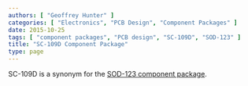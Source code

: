 ```yaml
---
authors: [ "Geoffrey Hunter" ]
categories: [ "Electronics", "PCB Design", "Component Packages" ]
date: 2015-10-25
tags: [ "component packages", "PCB design", "SC-109D", "SOD-123" ]
title: "SC-109D Component Package"
type: page
---
```



SC-109D is a synonym for the [SOD-123 component package](/pcb-design/component-packages/sod-123-component-package).
